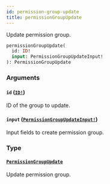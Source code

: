 ```yaml
---
id: permission-group-update
title: permissionGroupUpdate
---
```


Update permission group.

```graphql
permissionGroupUpdate(
  id: ID!
  input: PermissionGroupUpdateInput!
): PermissionGroupUpdate

```

### Arguments

#### `id` ([`ID!`](/docs/developer/api-reference/scalars/id))

ID of the group to update.

#### `input` ([`PermissionGroupUpdateInput!`](/docs/developer/api-reference/inputs/permission-group-update-input))

Input fields to create permission group.

### Type

#### [`PermissionGroupUpdate`](/docs/developer/api-reference/objects/permission-group-update)

Update permission group.
